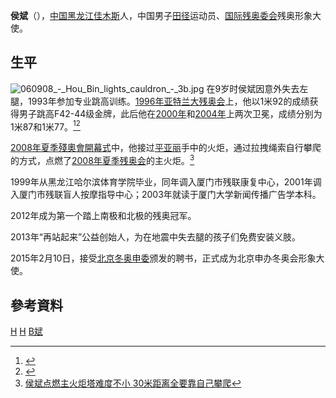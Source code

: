 {{Infobox Paralympic
|项目=田径
|a1=1996年夏季
|b1=1
|c1=男子跳高F42-44级
|a2=2000年夏季
|b2=1
|c2=男子跳高F42级
|a3=2004年夏季
|b3=1
|c3=男子跳高F42级
}}

'''侯斌'''（{{bd|1975年||catIdx=H,侯}}），[[中华人民共和国|中国]][[黑龙江省|黑龙江]][[佳木斯市|佳木斯]]人，中国男子[[田径|田径]]运动员、[[國際殘疾人奧委會|国际残奥委会]]残奥形象大使。

== 生平 ==
[[File:060908_-_Hou_Bin_lights_cauldron_-_3b.jpg|thumb]]
在9岁时侯斌因意外失去左腿，1993年参加专业跳高训练。[[1996年夏季残奥会|1996年亚特兰大残奥会]]上，他以1米92的成绩获得男子跳高F42-44级金牌，此后他在[[2000年夏季残奥会|2000年]]和[[2004年夏季残奥会|2004年]]上两次卫冕，成绩分别为1米87和1米77。<ref>{{Cite web |url=http://news.sina.com.cn/o/2004-09-26/10273772413s.shtml |title=跳高F42级，侯斌三连冠 |accessdate=2008-09-07 |archive-date=2019-09-12 |archive-url=https://web.archive.org/web/20190912135906/http://news.sina.com.cn/o/2004-09-26/10273772413s.shtml |dead-url=no }}</ref><ref name="a">{{Cite web |url=http://sports.sina.com.cn/o/2008-09-07/09153927173.shtml |title=侯斌点燃主火炬塔难度不小 30米距离全要靠自己攀爬 |accessdate=2008-09-07 |archive-date=2019-06-06 |archive-url=https://web.archive.org/web/20190606015748/http://sports.sina.com.cn/o/2008-09-07/09153927173.shtml |dead-url=no }}</ref>

[[2008年夏季殘奧會開幕式|2008年夏季殘奧會開幕式]]中，他接过[[平亚丽|平亚丽]]手中的火炬，通过拉拽绳索自行攀爬的方式，点燃了[[2008年夏季残奥会|2008年夏季残奥会]]的主火炬。<ref name="a">[http://sports.sina.com.cn/o/2008-09-07/09153927173.shtml 侯斌点燃主火炬塔难度不小 30米距离全要靠自己攀爬]</ref>

1999年从黑龙江哈尔滨体育学院毕业，同年调入厦门市残联康复中心，2001年调入厦门市残联盲人按摩指导中心；2003年就读于厦门大学新闻传播广告学本科。

2012年成为第一个踏上南极和北极的残奥冠军。

2013年“再站起来”公益创始人，为在地震中失去腿的孩子们免费安装义肢。

2015年2月10日，接受[[北京申办2022年冬奥会计划|北京冬奥申委]]颁发的聘书，正式成为北京申办冬奥会形象大使。

==參考資料==
<div class="references-small">
<references />
</div>

[[Category:佳木斯人|H]]
[[Category:中國傷健運動員|H]]
[[Category:侯姓|B斌]]